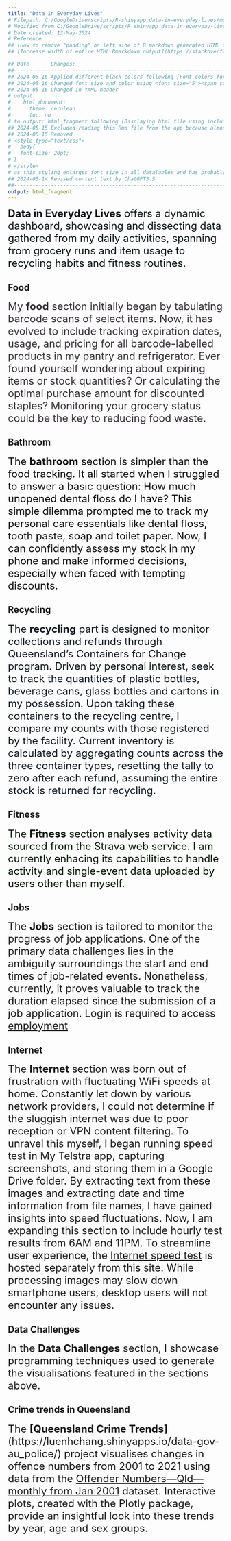 ```yaml
---
title: "Data in Everyday Lives"
# Filepath: C:/GoogleDrive/scripts/R-shinyapp_data-in-everyday-lives/menuItem-About.Rmd
# Modified from C:/GoogleDrive/scripts/R-shinyapp_data-in-everyday-lives/menuItem-Fitness.Rmd
# Date created: 13-May-2024
# Reference 
## [How to remove "padding" on left side of R markdown generated HTML file](https://stackoverflow.com/questions/57175174/how-to-remove-padding-on-left-side-of-r-markdown-generated-html-file)
## [Increase width of entire HTML Rmarkdown output](https://stackoverflow.com/questions/34906002/increase-width-of-entire-html-rmarkdown-output)

## Date       Changes:
##------------------------------------------------------------------------------------------------------------------
## 2024-05-16 Applied different black colors following [Font colors for ui/ux design instead of pure black #000000](https://bootcamp.uxdesign.cc/font-colors-to-use-instead-of-pure-black-000000-a53944d4e3eb)
## 2024-05-16 Changed font size and color using <font size="5"><span style="color:color-code"> your text </span></font> following [R Markdown - changing font size and font type in html output](https://stackoverflow.com/questions/29274501/r-markdown-changing-font-size-and-font-type-in-html-output), [Add Colour to Your Markdown Text](https://clemensjarnach.github.io/02-articles/2023-05-02-article.html) 
## 2024-05-16 Changed in YAML header 
# output: 
#    html_document:
#      theme: cerulean
#      toc: no
# to output: html_fragment following [Displaying html file using includeHTML in shiny is not working with renderUI()](https://stackoverflow.com/questions/56064805/displaying-html-file-using-includehtml-in-shiny-is-not-working-with-renderui)
## 2024-05-15 Excluded reading this Rmd file from the app because almost all the valueBoxes and infoBoxes disappear. They reappear after excluding the reading of this file  
## 2024-05-15 Removed 
# <style type="text/css">
#   body{
#   font-size: 20pt;
# }
# </style>
# as this styling enlarges font size in all dataTables and has probably become the culprit of a slow app
## 2024-05-14 Revised content text by ChatGPT3.5
##------------------------------------------------------------------------------------------------------------------
output: html_fragment
---
```


<style>
.main-container {
    max-width: 1800px;
    margin-left: auto;
    margin-right: auto;
}
</style>

<font size="5"><span style="color:#0B1215">
**Data in Everyday Lives** offers a dynamic dashboard, showcasing and dissecting data gathered from my daily activities, spanning from grocery runs and item usage to recycling habits and fitness routines.
</span></font>

## Food
<font size="5"><span style="color:#352f36">
My **food** section initially began by tabulating barcode scans of select items. Now, it has evolved to include tracking expiration dates, usage, and pricing for all barcode-labelled products in my pantry and refrigerator. Ever found yourself wondering about expiring items or stock quantities? Or calculating the optimal purchase amount for discounted staples? Monitoring your grocery status could be the key to reducing food waste. 
</span></font>

## Bathroom
<font size="5"><span style="color:#0C0C0C">
The **bathroom** section is simpler than the food tracking. It all started when I struggled to answer a basic question: How much unopened dental floss do I have? This simple dilemma prompted me to track my personal care essentials like dental floss, tooth paste, soap and toilet paper. Now, I can confidently assess my stock in my phone and make informed decisions, especially  when faced with tempting discounts. 
</span></font>

## Recycling
<font size="5"><span style="color:#101720">
The **recycling** part is designed to monitor collections and refunds through Queensland's Containers for Change program. Driven by personal interest, seek to track the quantities of plastic bottles, beverage cans, glass bottles and cartons in my possession. Upon taking these containers to the recycling centre, I compare my counts with those registered by the facility. Current inventory is calculated by aggregating counts across the three container types, resetting the tally to zero after each refund, assuming the entire stock is returned for recycling.
</span></font>

## Fitness
<font size="5"><span style="color:#031602">
The **Fitness** section analyses activity data sourced from the Strava web service. I am currently enhacing its capabilities to handle activity and single-event data uploaded by users other than myself.
</span></font>

## Jobs
<font size="5">
The **Jobs** section is tailored to monitor the progress of job applications. One of the primary data challenges lies in the ambiguity surroundings the start and end times of job-related events. Nonetheless, currently, it proves valuable to track the duration elapsed since the submission of a job application. Login is required to access [employment](https://luenhchang.shinyapps.io/employment/)
</font>

## Internet
<font size="5">
The **Internet** section was born out of frustration with fluctuating WiFi speeds at home. Constantly let down by various network providers, I could not determine if the sluggish internet was due to poor reception or VPN content filtering. To unravel this myself, I began running speed test in My Telstra app, capturing screenshots, and storing them in a Google Drive folder. By extracting text from these images and extracting date and time information from file names, I have gained insights into speed fluctuations. Now, I am expanding this section to include hourly test results from 6AM and 11PM. To streamline user experience, the [Internet speed test](https://luenhchang.shinyapps.io/internet-speed-test/) is hosted separately from this site. While processing images may slow down smartphone users, desktop users will not encounter any issues.  
</font>

## Data Challenges
<font size="5">
In the **Data Challenges** section, I showcase programming techniques used to generate the visualisations featured in the sections above.
</font>

## Crime trends in Queensland
<font size="5">
The **[Queensland Crime Trends]**(https://luenhchang.shinyapps.io/data-gov-au_police/) project visualises changes in offence numbers from 2001 to 2021 using data from the [Offender Numbers—Qld—monthly from Jan 2001](https://open-crime-data.s3-ap-southeast-2.amazonaws.com/Crime%20Statistics/QLD_Reported_Offenders_Number.csv) dataset. Interactive plots, created with the Plotly package, provide an insightful look into these trends by year, age and sex groups. 
</font>
